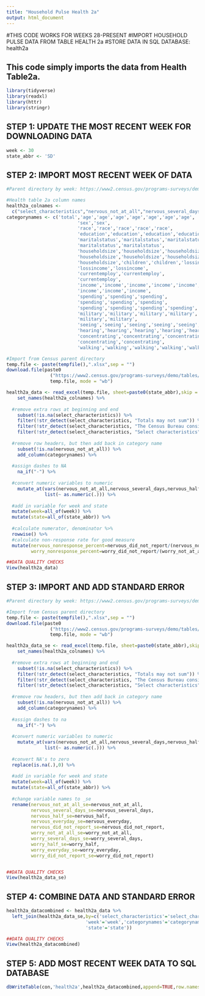 ```yaml
---
title: "Household Pulse Health 2a"
output: html_document
---
```


#THIS CODE WORKS FOR WEEKS 28-PRESENT
#IMPORT HOUSEHOLD PULSE DATA FROM TABLE HEALTH 2a
#STORE DATA IN SQL DATABASE: health2a

## This code simply imports the data from Health Table2a.


```r
library(tidyverse)
library(readxl)
library(httr)
library(stringr)
```

## STEP 1: UPDATE THE MOST RECENT WEEK FOR DOWNLOADING DATA
```r
week <- 30
state_abbr <- 'SD'
```

## STEP 2: IMPORT MOST RECENT WEEK OF DATA
```r
#Parent directory by week: https://www2.census.gov/programs-surveys/demo/tables/hhp/2021/

#Health table 2a column names
health2a_colnames <-
  c("select_characteristics","nervous_not_at_all","nervous_several_days","nervous_half","nervous_everyday","nervous_did_not_report","worry_not_at_all","worry_several_days","worry_half","worry_everyday","worry_did_not_report")
categorynames <- c('total','age','age','age','age','age','age','age',
                          'sex','sex',
                          'race','race','race','race','race',
                          'education','education','education','education',
                          'maritalstatus','maritalstatus','maritalstatus',
                          'maritalstatus','maritalstatus',
                          'householdsize','householdsize','householdsize',
                          'householdsize','householdsize','householdsize',
                          'householdsize','children','children','lossincome',
                          'lossincome','lossincome',
                          'currentemploy','currentemploy',
                          'currentemploy',
                          'income','income','income','income','income','income',
                          'income','income','income',
                          'spending','spending','spending',
                          'spending','spending','spending',
                          'spending','spending','spending','spending',
                          'military','military','military','military',
                          'military','military',
                          'seeing','seeing','seeing','seeing','seeing',
                          'hearing','hearing','hearing','hearing','hearing',
                          'concentrating','concentrating','concentrating',
                          'concentrating','concentrating',
                          'walking','walking','walking','walking','walking')

#Import from Census parent directory
temp.file <- paste(tempfile(),".xlsx",sep = "")
download.file(paste0
                ("https://www2.census.gov/programs-surveys/demo/tables/hhp/2021/wk",week,"/health2a_week",week,".xlsx"), 
                temp.file, mode = "wb")

health2a_data <- read_excel(temp.file, sheet=paste0(state_abbr),skip = 6) %>%
    set_names(health2a_colnames) %>%
  
  #remove extra rows at beginning and end
    subset(!is.na(select_characteristics)) %>%
    filter(!str_detect(select_characteristics, "Totals may not sum")) %>%
    filter(!str_detect(select_characteristics, "The Census Bureau considers")) %>%
    filter(!str_detect(select_characteristics, "Select characteristics")) %>%
  
  #remove row headers, but then add back in category name
    subset(!is.na(nervous_not_at_all)) %>%
    add_column(categorynames) %>%
  
  #assign dashes to NA
    na_if("-") %>%
  
  #convert numeric variables to numeric
    mutate_at(vars(nervous_not_at_all,nervous_several_days,nervous_half,nervous_everyday,nervous_did_not_report,worry_not_at_all,worry_several_days,worry_half,worry_everyday,worry_did_not_report),
              list(~ as.numeric(.))) %>%
  
  #add in variable for week and state
  mutate(week=all_of(week)) %>%
  mutate(state=all_of(state_abbr)) %>%
  
  #calculate numerator, denominator %>%
  rowwise() %>%
  #calculate non-response rate for good measure
  mutate(nervous_nonresponse_percent=nervous_did_not_report/(nervous_not_at_all+nervous_several_days+nervous_half+nervous_everyday+nervous_did_not_report),
         worry_nonresponse_percent=worry_did_not_report/(worry_not_at_all+worry_several_days+worry_half+worry_everyday+worry_did_not_report))

##DATA QUALITY CHECKS
View(health2a_data)

```

## STEP 3: IMPORT AND ADD STANDARD ERROR
```r
#Parent directory by week: https://www2.census.gov/programs-surveys/demo/tables/hhp/2021/

#Import from Census parent directory
temp.file <- paste(tempfile(),".xlsx",sep = "")
download.file(paste0
                ("https://www2.census.gov/programs-surveys/demo/tables/hhp/2021/wk",week,"/health2a_se_week",week,".xlsx"), 
                temp.file, mode = "wb")

health2a_data_se <- read_excel(temp.file, sheet=paste0(state_abbr),skip = 6) %>%
    set_names(health2a_colnames) %>%
  
  #remove extra rows at beginning and end
    subset(!is.na(select_characteristics)) %>%
    filter(!str_detect(select_characteristics, "Totals may not sum")) %>%
    filter(!str_detect(select_characteristics, "The Census Bureau considers")) %>%
    filter(!str_detect(select_characteristics, "Select characteristics")) %>%
  
  #remove row headers, but then add back in category name
    subset(!is.na(nervous_not_at_all)) %>%
    add_column(categorynames) %>%
  
  #assign dashes to na
    na_if("-") %>%
  
  #convert numeric variables to numeric
    mutate_at(vars(nervous_not_at_all,nervous_several_days,nervous_half,nervous_everyday,nervous_did_not_report,worry_not_at_all,worry_several_days,worry_half,worry_everyday,worry_did_not_report),
              list(~ as.numeric(.))) %>%
  
  #convert NA's to zero
  replace(is.na(.),0) %>%
  
  #add in variable for week and state
  mutate(week=all_of(week)) %>%
  mutate(state=all_of(state_abbr)) %>%
  
  #change variable names to _se
  rename(nervous_not_at_all_se=nervous_not_at_all,
         nervous_several_days_se=nervous_several_days,
         nervous_half_se=nervous_half,
         nervous_everyday_se=nervous_everyday,
         nervous_did_not_report_se=nervous_did_not_report,
         worry_not_at_all_se=worry_not_at_all,
         worry_several_days_se=worry_several_days,
         worry_half_se=worry_half,
         worry_everyday_se=worry_everyday,
         worry_did_not_report_se=worry_did_not_report) 


##DATA QUALITY CHECKS
View(health2a_data_se)

```

## STEP 4: COMBINE DATA AND STANDARD ERROR
```r
health2a_datacombined <- health2a_data %>%
  left_join(health2a_data_se,by=c('select_characteristics'='select_characteristics',
                             'week'='week','categorynames'='categorynames',
                             'state'='state'))

##DATA QUALITY CHECKS
View(health2a_datacombined)
```

## STEP 5: ADD MOST RECENT WEEK DATA TO SQL DATABASE
```r
dbWriteTable(con,'health2a',health2a_datacombined,append=TRUE,row.names=FALSE)
```

